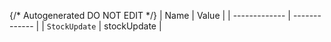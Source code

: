 {/* Autogenerated DO NOT EDIT  */}
| Name          | Value         |
| ------------- | ------------- |
| `StockUpdate` | stockUpdate   |
